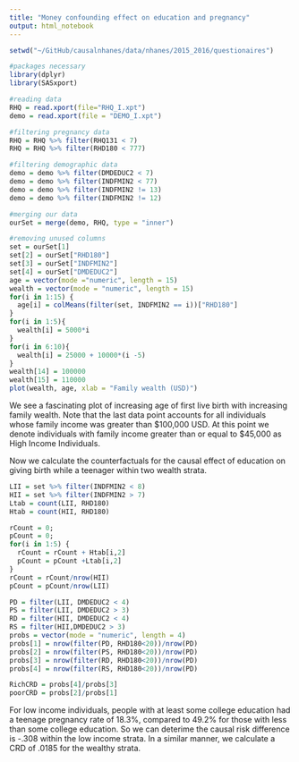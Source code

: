 ```yaml
---
title: "Money confounding effect on education and pregnancy"
output: html_notebook
---
```



```r
setwd("~/GitHub/causalnhanes/data/nhanes/2015_2016/questionaires")

#packages necessary
library(dplyr)
library(SASxport)

#reading data
RHQ = read.xport(file="RHQ_I.xpt")
demo = read.xport(file = "DEMO_I.xpt")

#filtering pregnancy data
RHQ = RHQ %>% filter(RHQ131 < 7)
RHQ = RHQ %>% filter(RHD180 < 777)

#filtering demographic data
demo = demo %>% filter(DMDEDUC2 < 7)
demo = demo %>% filter(INDFMIN2 < 77)
demo = demo %>% filter(INDFMIN2 != 13)
demo = demo %>% filter(INDFMIN2 != 12)

#merging our data
ourSet = merge(demo, RHQ, type = "inner")

#removing unused columns
set = ourSet[1]
set[2] = ourSet["RHD180"]
set[3] = ourSet["INDFMIN2"]
set[4] = ourSet["DMDEDUC2"]
age = vector(mode ="numeric", length = 15)
wealth = vector(mode = "numeric", length = 15)
for(i in 1:15) {
  age[i] = colMeans(filter(set, INDFMIN2 == i))["RHD180"]
}
for(i in 1:5){
  wealth[i] = 5000*i
}
for(i in 6:10){
  wealth[i] = 25000 + 10000*(i -5)
}
wealth[14] = 100000
wealth[15] = 110000
plot(wealth, age, xlab = "Family wealth (USD)")
```

We see a fascinating plot of increasing age of first live birth with increasing family wealth. Note that the last data point accounts for all individuals whose family income was greater than \$100,000 USD. At this point we denote individuals with family income greater than or equal to \$45,000 as High Income Individuals.

Now we calculate the counterfactuals for the causal effect of education on giving birth while a teenager within two wealth strata.
```r
LII = set %>% filter(INDFMIN2 < 8)
HII = set %>% filter(INDFMIN2 > 7)
Ltab = count(LII, RHD180)
Htab = count(HII, RHD180)

rCount = 0;
pCount = 0;
for(i in 1:5) {
  rCount = rCount + Htab[i,2]
  pCount = pCount +Ltab[i,2]
}
rCount = rCount/nrow(HII)
pCount = pCount/nrow(LII)

PD = filter(LII, DMDEDUC2 < 4)
PS = filter(LII, DMDEDUC2 > 3)
RD = filter(HII, DMDEDUC2 < 4)
RS = filter(HII,DMDEDUC2 > 3)
probs = vector(mode = "numeric", length = 4)
probs[1] = nrow(filter(PD, RHD180<20))/nrow(PD)
probs[2] = nrow(filter(PS, RHD180<20))/nrow(PD)
probs[3] = nrow(filter(RD, RHD180<20))/nrow(PD)
probs[4] = nrow(filter(RS, RHD180<20))/nrow(PD)

RichCRD = probs[4]/probs[3]
poorCRD = probs[2]/probs[1]

```
For low income individuals, people with at least some college education had a teenage pregnancy rate of 18.3%, compared to 49.2% for those with less than some college education. So we can deterime the causal risk difference is -.308 within the low income strata. In a similar manner, we calculate a CRD of .0185 for the wealthy strata.

